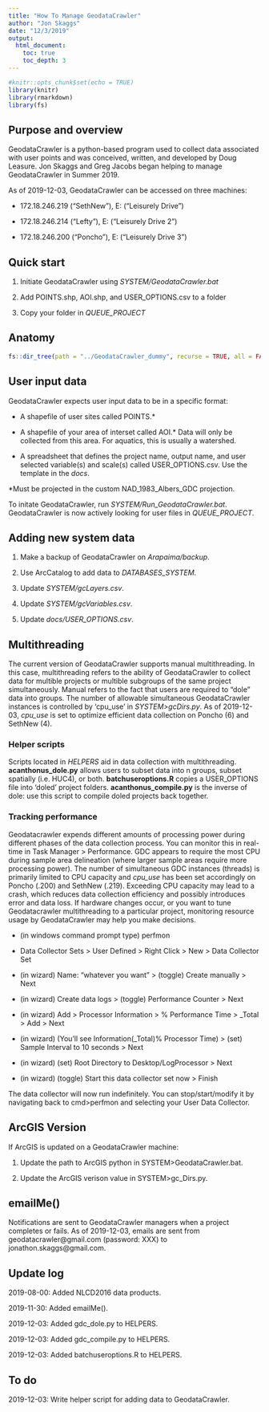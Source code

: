 ```yaml
---
title: "How To Manage GeodataCrawler"
author: "Jon Skaggs"
date: "12/3/2019"
output: 
  html_document:
    toc: true
    toc_depth: 3
---
```


```r
#knitr::opts_chunk$set(echo = TRUE)
library(knitr)
library(rmarkdown)
library(fs)
```

## Purpose and overview
GeodataCrawler is a python-based program used to collect data associated with user points and was conceived, written, and developed by Doug Leasure. Jon Skaggs and Greg Jacobs began helping to manage GeodataCrawler in Summer 2019.

As of 2019-12-03, GeodataCrawler can be accessed on three machines:

* 172.18.246.219 ("SethNew"), E: ("Leisurely Drive")

* 172.18.246.214 ("Lefty"), E: ("Leisurely Drive 2")

* 172.18.246.200 ("Poncho"), E: ("Leisurely Drive 3")

## Quick start
1. Initiate GeodataCrawler using _SYSTEM/GeodataCrawler.bat_

2. Add POINTS.shp, AOI.shp, and USER_OPTIONS.csv to a folder

3. Copy your folder in _QUEUE_PROJECT_

## Anatomy
```r
fs::dir_tree(path = "../GeodataCrawler_dummy", recurse = TRUE, all = FALSE, regex = "(\\~\\$*)|(*\\.dir$)|(*\\.adf$)|(*\\.ini)|(*\\.pyc)", invert = TRUE)
```

## User input data
GeodataCrawler expects user input data to be in a specific format:

* A shapefile of user sites called POINTS.*

* A shapefile of your area of interset called AOI.* Data will only be collected from this area. For aquatics, this is usually a watershed.

* A spreadsheet that defines the project name, output name, and user selected variable(s) and scale(s) called USER_OPTIONS.csv. Use the template in the _docs_.

*Must be projected in the custom NAD_1983_Albers_GDC projection.

To initate GeodataCrawler, run _SYSTEM/Run_GeodataCrawler.bat_. GeodataCrawler is now actively looking for user files in _QUEUE_PROJECT_.

## Adding new system data
1. Make a backup of GeodataCrawler on _Arapaima/backup_.

2. Use ArcCatalog to add data to _DATABASES_SYSTEM_.

3. Update _SYSTEM/gcLayers.csv_.

4. Update _SYSTEM/gcVariables.csv_.

5. Update _docs/USER_OPTIONS.csv_.

## Multithreading
The current version of GeodataCrawler supports manual multithreading. In this case, multithreading refers to the ability of GeodataCrawler to collect data for multible projects or multible subgroups of the same project simultaneously. Manual refers to the fact that users are required to "dole" data into groups. The number of allowable simultaneous GeodataCrawler instances is controlled by 'cpu_use' in _SYSTEM>gcDirs.py_. As of 2019-12-03, _cpu_use_ is set to optimize efficient data collection on Poncho (6) and SethNew (4).

### Helper scripts
Scripts located in _HELPERS_ aid in data collection with multithreading. **acanthonus_dole.py** allows users to subset data into n groups, subset spatially (i.e. HUC4), or both. **batchuseroptions.R** copies a USER_OPTIONS file into 'doled' project folders. **acanthonus_compile.py** is the inverse of dole: use this script to compile doled projects back together.

### Tracking performance
Geodatacrawler expends different amounts of processing power during different phases of the data collection process. You can monitor this in real-time in Task Manager > Performance. GDC appears to require the most CPU during sample area delineation (where larger sample areas require more processing power). The number of simultaneous GDC instances (threads) is primarily limited to CPU capacity and _cpu_use_ has been set accordingly on Poncho (.200) and SethNew (.219). Exceeding CPU capacity may lead to a crash, which reduces data collection efficiency and possibly introduces error and data loss. If hardware changes occur, or you want to tune Geodatacrawler multithreading to a particular project, monitoring resource usage by GeodataCrawler may help you make decisions.

* (in windows command prompt type) perfmon

* Data Collector Sets > User Defined > Right Click > New > Data Collector Set

* (in wizard) Name: "whatever you want" > (toggle) Create manually > Next

* (in wizard) Create data logs > (toggle) Performance Counter > Next

* (in wizard) Add > Processor Information > % Performance Time > _Total > Add > Next

* (in wizard) (You'll see \Processor Information(_Total)\% Processor Time) > (set) Sample Interval to 10 seconds > Next

* (in wizard) (set) Root Directory to Desktop/LogProcessor > Next

* (in wizard) (toggle) Start this data collector set now > Finish

The data collector will now run indefinitely. You can stop/start/modify it by navigating back to cmd>perfmon and selecting your User Data Collector.

## ArcGIS Version
If ArcGIS is updated on a GeodataCrawler machine: 

(1) Update the path to ArcGIS python in SYSTEM>GeodataCrawler.bat.

(2) Update the ArcGIS verison value in SYSTEM>gc_Dirs.py.

## emailMe()
Notifications are sent to GeodataCrawler managers when a project completes or fails. As of 2019-12-03, emails are sent from geodatacrawler@gmail.com (password: XXX) to jonathon.skaggs@gmail.com.

## Update log
2019-08-00: Added NLCD2016 data products.

2019-11-30: Added emailMe().

2019-12-03: Added gdc_dole.py to HELPERS.

2019-12-03: Added gdc_compile.py to HELPERS.

2019-12-03: Added batchuseroptions.R to HELPERS.

## To do
2019-12-03: Write helper script for adding data to GeodataCrawler.
